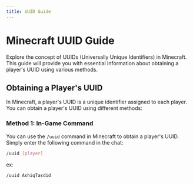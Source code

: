 ```yaml
---
title: UUID Guide
---
```


# Minecraft UUID Guide

Explore the concept of UUIDs (Universally Unique Identifiers) in Minecraft. This guide will provide you with essential information about obtaining a player's UUID using various methods.

## Obtaining a Player's UUID

In Minecraft, a player's UUID is a unique identifier assigned to each player. You can obtain a player's UUID using different methods:

### Method 1: In-Game Command

You can use the `/uuid` command in Minecraft to obtain a player's UUID. Simply enter the following command in the chat:

```bash
/uuid [player]
```
ex:

```bash
/uuid AshiqTasdid
```